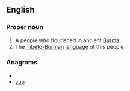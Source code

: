 ==English==

===Proper noun===
{{wikipedia|Pyu city-states}}
{{en-proper noun}}

# A people who flourished in ancient [[Burma]]
# The [[Tibeto-Burman]] [[language]] of this people

===Anagrams===
* {{alphagram|[[puy#English|puy]]}} 
* [[yup#English|yup]]